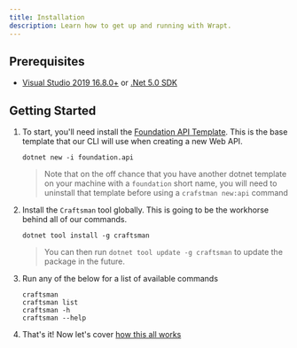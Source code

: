```yaml
---
title: Installation
description: Learn how to get up and running with Wrapt.
---
```


## Prerequisites

- [Visual Studio 2019 16.8.0+](https://visualstudio.microsoft.com/downloads/) or [.Net 5.0 SDK](https://dotnet.microsoft.com/download/dotnet-core/5.0) 

## Getting Started

1. To start, you'll need install the [Foundation API Template](https://github.com/pdevito3/foundation.api). This is the base template that our CLI will use when creating a new Web API.

   ```shell
   dotnet new -i foundation.api
   ```

   > Note that on the off chance that you have another dotnet template on your machine with a `foundation` short name, you will need to uninstall that template before using a `crafstman new:api` command

2. Install the `Craftsman` tool globally. This is going to be the workhorse behind all of our commands. 

   ```shell
   dotnet tool install -g craftsman
   ```

   > You can then run `dotnet tool update -g craftsman` to update the package in the future.

3. Run any of the below for a list of available commands

   ```shell
   craftsman 
   craftsman list
   craftsman -h
   craftsman --help
   ```

4. That's it! Now let's cover [how this all works](/docs/how-it-works/)